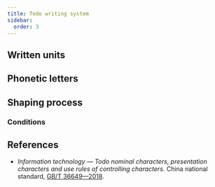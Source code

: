 ```yaml
---
title: Todo writing system
sidebar:
  order: 3
---
```




## Written units

<WrittenUnitTable locale={locale} />

## Phonetic letters

<LetterTable locale={locale} />

## Shaping process

### Conditions

<ConditionTable locale={locale} />

## References

- _Information technology — Todo nominal characters, presentation characters and use rules of controlling characters_. China national standard, [GB/T 36649—2018](https://openstd.samr.gov.cn/bzgk/gb/newGbInfo?hcno=289D5B6AB1E6B17173C5F5842D9B0C8D).
